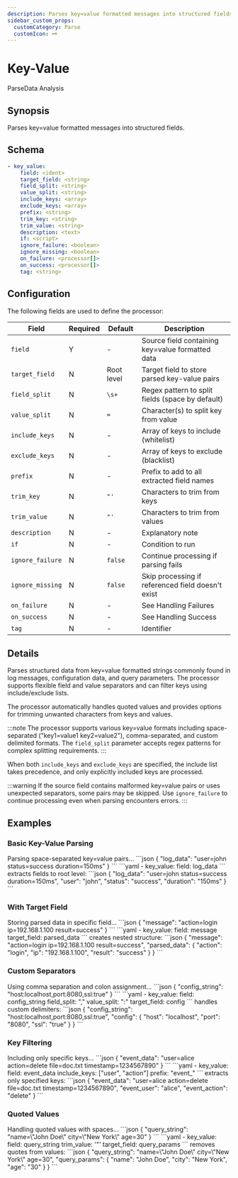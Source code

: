 ```yaml
---
description: Parses key=value formatted messages into structured fields
sidebar_custom_props:
  customCategory: Parse
  customIcon: 🗝️
---
```


# Key-Value

<span className="theme-doc-version-badge badge badge--primary">Parse</span><span className="theme-doc-version-badge badge badge--secondary">Data Analysis</span>

## Synopsis

Parses key=value formatted messages into structured fields.

## Schema

```yaml {2-3}
- key_value:
    field: <ident>
    target_field: <string>
    field_split: <string>
    value_split: <string>
    include_keys: <array>
    exclude_keys: <array>
    prefix: <string>
    trim_key: <string>
    trim_value: <string>
    description: <text>
    if: <script>
    ignore_failure: <boolean>
    ignore_missing: <boolean>
    on_failure: <processor[]>
    on_success: <processor[]>
    tag: <string>
```

## Configuration

The following fields are used to define the processor:

|Field|Required|Default|Description|
|---|---|---|---|
|`field`|Y|-|Source field containing key=value formatted data|
|`target_field`|N|Root level|Target field to store parsed key-value pairs|
|`field_split`|N|`\s+`|Regex pattern to split fields (space by default)|
|`value_split`|N|`=`|Character(s) to split key from value|
|`include_keys`|N|-|Array of keys to include (whitelist)|
|`exclude_keys`|N|-|Array of keys to exclude (blacklist)|
|`prefix`|N|-|Prefix to add to all extracted field names|
|`trim_key`|N|`"'`|Characters to trim from keys|
|`trim_value`|N|`"'`|Characters to trim from values|
|`description`|N|-|Explanatory note|
|`if`|N|-|Condition to run|
|`ignore_failure`|N|`false`|Continue processing if parsing fails|
|`ignore_missing`|N|`false`|Skip processing if referenced field doesn't exist|
|`on_failure`|N|-|See <Topic id="handling-failures">Handling Failures</Topic>|
|`on_success`|N|-|See <Topic id="handling-success">Handling Success</Topic>|
|`tag`|N|-|Identifier|

## Details

Parses structured data from key=value formatted strings commonly found in log messages, configuration data, and query parameters. The processor supports flexible field and value separators and can filter keys using include/exclude lists.

The processor automatically handles quoted values and provides options for trimming unwanted characters from keys and values.

:::note
The processor supports various key=value formats including space-separated ("key1=value1 key2=value2"), comma-separated, and custom delimited formats. The `field_split` parameter accepts regex patterns for complex splitting requirements.
:::

When both `include_keys` and `exclude_keys` are specified, the include list takes precedence, and only explicitly included keys are processed.

:::warning
If the source field contains malformed key=value pairs or uses unexpected separators, some pairs may be skipped. Use `ignore_failure` to continue processing even when parsing encounters errors.
:::

## Examples

### Basic Key-Value Parsing

<ExampleGrid>
  <CommentCol>
    Parsing space-separated key=value pairs...
  </CommentCol>
  <CodeCol>
    ```json
    {
      "log_data": "user=john status=success duration=150ms"
    }
    ```
    ```yaml
    - key_value:
        field: log_data
    ```
  </CodeCol>
  <CommentCol>
    extracts fields to root level:
  </CommentCol>
  <CodeCol>
    ```json
    {
      "log_data": "user=john status=success duration=150ms",
      "user": "john",
      "status": "success",
      "duration": "150ms"
    }
    ```
  </CodeCol>
</ExampleGrid>

### With Target Field

<ExampleGrid>
  <CommentCol>
    Storing parsed data in specific field...
  </CommentCol>
  <CodeCol>
    ```json
    {
      "message": "action=login ip=192.168.1.100 result=success"
    }
    ```
    ```yaml
    - key_value:
        field: message
        target_field: parsed_data
    ```
  </CodeCol>
  <CommentCol>
    creates nested structure:
  </CommentCol>
  <CodeCol>
    ```json
    {
      "message": "action=login ip=192.168.1.100 result=success",
      "parsed_data": {
        "action": "login",
        "ip": "192.168.1.100",
        "result": "success"
      }
    }
    ```
  </CodeCol>
</ExampleGrid>

### Custom Separators

<ExampleGrid>
  <CommentCol>
    Using comma separation and colon assignment...
  </CommentCol>
  <CodeCol>
    ```json
    {
      "config_string": "host:localhost,port:8080,ssl:true"
    }
    ```
    ```yaml
    - key_value:
        field: config_string
        field_split: ","
        value_split: ":"
        target_field: config
    ```
  </CodeCol>
  <CommentCol>
    handles custom delimiters:
  </CommentCol>
  <CodeCol>
    ```json
    {
      "config_string": "host:localhost,port:8080,ssl:true",
      "config": {
        "host": "localhost",
        "port": "8080",
        "ssl": "true"
      }
    }
    ```
  </CodeCol>
</ExampleGrid>

### Key Filtering

<ExampleGrid>
  <CommentCol>
    Including only specific keys...
  </CommentCol>
  <CodeCol>
    ```json
    {
      "event_data": "user=alice action=delete file=doc.txt timestamp=1234567890"
    }
    ```
    ```yaml
    - key_value:
        field: event_data
        include_keys: ["user", "action"]
        prefix: "event_"
    ```
  </CodeCol>
  <CommentCol>
    extracts only specified keys:
  </CommentCol>
  <CodeCol>
    ```json
    {
      "event_data": "user=alice action=delete file=doc.txt timestamp=1234567890",
      "event_user": "alice",
      "event_action": "delete"
    }
    ```
  </CodeCol>
</ExampleGrid>

### Quoted Values

<ExampleGrid>
  <CommentCol>
    Handling quoted values with spaces...
  </CommentCol>
  <CodeCol>
    ```json
    {
      "query_string": "name=\"John Doe\" city=\"New York\" age=30"
    }
    ```
    ```yaml
    - key_value:
        field: query_string
        trim_value: '"'
        target_field: query_params
    ```
  </CodeCol>
  <CommentCol>
    removes quotes from values:
  </CommentCol>
  <CodeCol>
    ```json
    {
      "query_string": "name=\"John Doe\" city=\"New York\" age=30",
      "query_params": {
        "name": "John Doe",
        "city": "New York",
        "age": "30"
      }
    }
    ```
  </CodeCol>
</ExampleGrid>